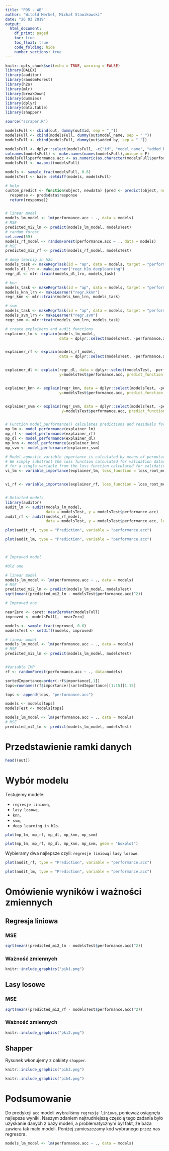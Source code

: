 ```yaml
---
title: "PD5 - WB"
author: "Witold Merkel, Michał Stawikowski"
date: "26 03 2019"
output:
  html_document:
    df_print: paged
    toc: true
    toc_float: true
    code_folding: hide
    number_sections: true
---
```


```r
knitr::opts_chunk$set(echo = TRUE, warning = FALSE)
library(DALEX)
library(auditor)
library(randomForest)
library(h2o)
library(mlr)
library(breakDown)
library(dummies)
library(dplyr)
library(data.table)
library(shapper)

source("scraper.R")

modelsFull <- cbind(out, dummy(out$id, sep = "_"))
modelsFull <- cbind(modelsFull, dummy(out$model_name, sep = "_"))
modelsFull <- cbind(modelsFull, dummy(out$added_by, sep = "_"))

modelsFull <- dplyr::select(modelsFull, -c("id", "model_name", "added_by"))
colnames(modelsFull) <- make.names(names(modelsFull),unique = F)
modelsFull$performance.acc <- as.numeric(as.character(modelsFull$performance.acc))
modelsFull <- na.omit(modelsFull)

models <- sample_frac(modelsFull, 0.6)
modelsTest <- base::setdiff(models, modelsFull)

# help
custom_predict <- function(object, newdata) {pred <- predict(object, newdata=newdata)
  response <- pred$data$response
  return(response)}


# linear model
models_lm_model <- lm(performance.acc ~ ., data = models)
# MSE
predicted_mi2_lm <- predict(models_lm_model, modelsTest)
# random forest
set.seed(59)
models_rf_model <- randomForest(performance.acc ~ ., data = models)
# MSE
predicted_mi2_rf <- predict(models_rf_model, modelsTest)

# deep learnig in h2o
models_task <- makeRegrTask(id = "ap", data = models, target = "performance.acc")
models_dl_lrn <- makeLearner("regr.h2o.deeplearning")
regr_dl <- mlr::train(models_dl_lrn, models_task)

# knn
models_task <- makeRegrTask(id = "ap", data = models, target = "performance.acc")
models_knn_lrn <- makeLearner("regr.kknn")
regr_knn <- mlr::train(models_knn_lrn, models_task)

# svm
models_task <- makeRegrTask(id = "ap", data = models, target = "performance.acc")
models_svm_lrn <- makeLearner("regr.svm")
regr_svm <- mlr::train(models_svm_lrn, models_task)

# create explainers and audit functions
explainer_lm <- explain(models_lm_model, 
                        data = dplyr::select(modelsTest, -performance.acc), y = modelsTest$performance.acc)


explainer_rf <- explain(models_rf_model, 
                        data = dplyr::select(modelsTest, -performance.acc), y = modelsTest$performance.acc)


explainer_dl <- explain(regr_dl, data = dplyr::select(modelsTest, -performance.acc),
                        y=modelsTest$performance.acc, predict_function = custom_predict, label = "dl")


explainer_knn <- explain(regr_knn, data = dplyr::select(modelsTest, -performance.acc),
                        y=modelsTest$performance.acc, predict_function = custom_predict, label = "knn")


explainer_svm <- explain(regr_svm, data = dplyr::select(modelsTest, -performance.acc),
                         y=modelsTest$performance.acc, predict_function = custom_predict, label = "svm")


# Function model_performance() calculates predictions and residuals for validation dataset modelsTest.
mp_lm <- model_performance(explainer_lm)
mp_rf <- model_performance(explainer_rf)
mp_dl <- model_performance(explainer_dl)
mp_knn <- model_performance(explainer_knn)
mp_svm <- model_performance(explainer_svm)

# Model agnostic variable importance is calculated by means of permutations. 
# We simply substract the loss function calculated for validation dataset with permuted values 
# for a single variable from the loss function calculated for validation dataset. 
vi_lm <- variable_importance(explainer_lm, loss_function = loss_root_mean_square)


vi_rf <- variable_importance(explainer_rf, loss_function = loss_root_mean_square)


# Detailed models
library(auditor)
audit_lm <- audit(models_lm_model, 
                  data = modelsTest, y = modelsTest$performance.acc)
audit_rf <- audit(models_rf_model, 
                  data = modelsTest, y = modelsTest$performance.acc, label = "rf")

plot(audit_rf, type = "Prediction", variable = "performance.acc")

plot(audit_lm, type = "Prediction", variable = "performance.acc")



# Improved model

#Old one

# linear model
models_lm_model <- lm(performance.acc ~ ., data = models)
# MSE
predicted_mi2_lm <- predict(models_lm_model, modelsTest)
sqrt(mean((predicted_mi2_lm - modelsTest$performance.acc)^2))

# Improved one

nearZero <- caret::nearZeroVar(modelsFull)
improved <- modelsFull[, -nearZero]

models <- sample_frac(improved, 0.6)
modelsTest <- setdiff(models, improved)

# linear model
models_lm_model <- lm(performance.acc ~ ., data = models)
# MSE
predicted_mi2_lm <- predict(models_lm_model, modelsTest)


#Variable IMP
rf <- randomForest(performance.acc ~ ., data=models)

sortedImportance=order(-rf$importance[,1])
tops=rownames(rf$importance)[sortedImportance][1:15][1:15]

tops <- append(tops, "performance.acc")

models <- models[tops]
modelsTest <- models[tops]

models_lm_model <- lm(performance.acc ~ ., data = models)
# MSE
predicted_mi2_lm <- predict(models_lm_model, modelsTest)
```

# Przedstawienie ramki danych

```r
head((out))
```

# Wybór modelu

Testujemy modele:

* `regresje liniową`,
* `lasy losowe`,
* `knn`,
* `svm`,
* `deep learning in h2o`.

```r
plot(mp_lm, mp_rf, mp_dl, mp_knn, mp_svm)
```

```r
plot(mp_lm, mp_rf, mp_dl, mp_knn, mp_svm, geom = "boxplot")
```

Wybieramy dwa najlepsze czyli: `regresje liniową` i `lasy losowe`.

```r
plot(audit_rf, type = "Prediction", variable = "performance.acc")
```

```r
plot(audit_lm, type = "Prediction", variable = "performance.acc")
```

# Omówienie wyników i ważności zmiennych

## Regresja liniowa

### MSE

```r
sqrt(mean((predicted_mi2_lm - modelsTest$performance.acc)^2))
```

### Ważność zmiennych

```r
knitr::include_graphics("pik1.png")
```

## Lasy losowe

### MSE

```r
sqrt(mean((predicted_mi2_rf - modelsTest$performance.acc)^2))
```

### Ważność zmiennych

```r
knitr::include_graphics("pki2.png")
```

## Shapper

Rysunek wkonujemy z oakiety `shapper`.

```r
knitr::include_graphics("pik3.png")
```

```r
knitr::include_graphics("pik4.png")
```

# Podsumowanie

Do predykcji `acc` modeli wybraliśmy `regresję liniową`, ponieważ osiągnęła najlepsze wyniki. Naszym zdaniem najtrudniejszą częścią tego zadania było uzyskanie danych z bazy modeli, a problematycznym był fakt, że baza zawiera tak mało modeli. Poniżej zamieszczamy kod wybranego przez nas regresora.

```r
models_lm_model <- lm(performance.acc ~ ., data = models)
```

